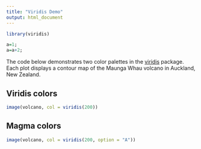 ```yaml
---
title: "Viridis Demo"
output: html_document
---
```


```r
library(viridis)
```

```r
a=1;
a=a+2;
```
The code below demonstrates two color palettes in the [viridis](https://github.com/sjmgarnier/viridis) package. Each plot displays a contour map of the Maunga Whau volcano in Auckland, New Zealand.

## Viridis colors

```r
image(volcano, col = viridis(200))
```

## Magma colors

```r
image(volcano, col = viridis(200, option = "A"))
```
